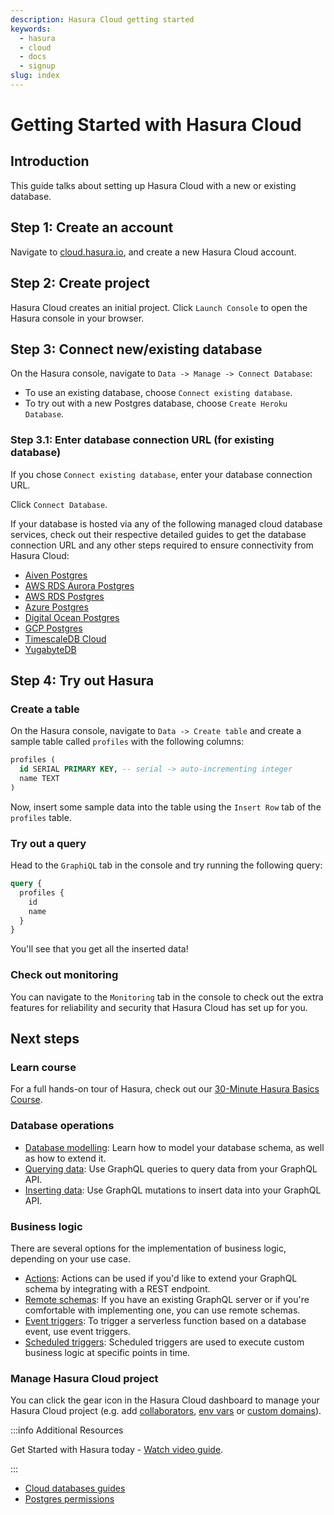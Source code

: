 ```yaml
---
description: Hasura Cloud getting started
keywords:
  - hasura
  - cloud
  - docs
  - signup
slug: index
---
```



# Getting Started with Hasura Cloud

## Introduction

This guide talks about setting up Hasura Cloud with a new or existing
database.

## Step 1: Create an account

Navigate to
[cloud.hasura.io](https://cloud.hasura.io/signup/?pg=docs&plcmt=body&cta=navigate-to-cloud-hasura-io&tech=default),
and create a new Hasura Cloud account.

## Step 2: Create project

Hasura Cloud creates an initial project. Click `Launch Console` to open
the Hasura console in your browser.

<Thumbnail
  src="/img/graphql/cloud/getting-started/create-project.png"
  alt="Connect new or existing database"
  width="556px"
/>

## Step 3: Connect new/existing database

On the Hasura console, navigate to `Data -> Manage -> Connect Database`:

<Thumbnail
  src="/img/graphql/cloud/getting-started/connect-db-console.png"
  alt="Connect database"
  width="1000px"
/>

-   To use an existing database, choose `Connect existing database`.
-   To try out with a new Postgres database, choose
    `Create Heroku Database`.

<Thumbnail
  src="/img/graphql/cloud/getting-started/db-setup.png"
  alt="DB setup"
  width="556px"
/>

### Step 3.1: Enter database connection URL (for existing database)

If you chose `Connect existing database`, enter your database connection
URL.

Click `Connect Database`.

<Thumbnail
  src="/img/graphql/cloud/getting-started/connect-db.png"
  alt="Enter URL for existing database"
  width="556px"
/>

If your database is hosted via any of the following managed cloud
database services, check out their respective detailed guides to get the
database connection URL and any other steps required to ensure
connectivity from Hasura Cloud:

-   [Aiven Postgres](/graphql/cloud/getting-started/cloud-databases/aiven.mdx)
-   [AWS RDS Aurora Postgres](/graphql/cloud/getting-started/cloud-databases/aws-aurora.mdx)
-   [AWS RDS Postgres](/graphql/cloud/getting-started/cloud-databases/aws-postgres.mdx)
-   [Azure Postgres](/graphql/cloud/getting-started/cloud-databases/azure.mdx)
-   [Digital Ocean Postgres](/graphql/cloud/getting-started/cloud-databases/digital-ocean.mdx)
-   [GCP Postgres](/graphql/cloud/getting-started/cloud-databases/gcp.mdx)
-   [TimescaleDB Cloud](/graphql/cloud/getting-started/cloud-databases/timescale-cloud.mdx)
-   [YugabyteDB](/graphql/cloud/getting-started/cloud-databases/yugabyte.mdx)

## Step 4: Try out Hasura

### Create a table

On the Hasura console, navigate to `Data -> Create table` and create a
sample table called `profiles` with the following columns:

```sql
profiles (
  id SERIAL PRIMARY KEY, -- serial -> auto-incrementing integer
  name TEXT
)
```

<Thumbnail
  src="/img/graphql/core/getting-started/create-profile-table.png"
  alt="Create a table"
/>

Now, insert some sample data into the table using the `Insert Row` tab
of the `profiles` table.

### Try out a query

Head to the `GraphiQL` tab in the console and try running the following
query:

```graphql
query {
  profiles {
    id
    name
  }
}
```

You'll see that you get all the inserted data!

<Thumbnail
  src="/img/graphql/core/getting-started/profile-query.png"
  alt="Try out a query"
/>

### Check out monitoring

You can navigate to the `Monitoring` tab in the console to check out the
extra features for reliability and security that Hasura Cloud has set up
for you.

<Thumbnail
  src="/img/graphql/cloud/metrics/monitoring-tab-overview.png"
  alt="Hasura Console: Monitoring tab"
/>

## Next steps

### Learn course

For a full hands-on tour of Hasura, check out our [30-Minute Hasura
Basics Course](https://hasura.io/learn/graphql/hasura/introduction/).

### Database operations

-   [Database modelling](/graphql/core/databases/postgres/schema/index.mdx): Learn how to model your database
    schema, as well as how to extend it.
-   [Querying data](/graphql/core/databases/postgres/queries/index.mdx): Use GraphQL queries to query data from
    your GraphQL API.
-   [Inserting data](/graphql/core/databases/postgres/mutations/index.mdx): Use GraphQL mutations to insert data
    into your GraphQL API.

### Business logic

There are several options for the implementation of business logic,
depending on your use case.

-   [Actions](/graphql/core/actions/index.mdx): Actions can be used if you'd like to extend
    your GraphQL schema by integrating with a REST endpoint.
-   [Remote schemas](/graphql/core/remote-schemas/index.mdx): If you have an existing GraphQL
    server or if you're comfortable with implementing one, you can use
    remote schemas.
-   [Event triggers](/graphql/core/event-triggers/index.mdx): To trigger a serverless function
    based on a database event, use event triggers.
-   [Scheduled triggers](/graphql/core/scheduled-triggers/index.mdx): Scheduled triggers are
    used to execute custom business logic at specific points in time.

### Manage Hasura Cloud project

You can click the gear icon in the Hasura Cloud dashboard to manage your
Hasura Cloud project (e.g. add
[collaborators](/graphql/cloud/projects/collaborators.mdx),
[env vars](/graphql/cloud/projects/env-vars.mdx) or
[custom domains](/graphql/cloud/projects/domains.mdx)).

<Thumbnail
  src="/img/graphql/cloud/getting-started/project-manage.png"
  alt="Project actions"
  width="860px"
/>

:::info Additional Resources

Get Started with Hasura today - [Watch video guide](https://hasura.io/events/webinar/get-started-with-hasura/?pg=docs&plcmt=body&cta=getting-started&tech=).

:::

- [Cloud databases guides](/graphql/cloud/getting-started/cloud-databases/index.mdx)
- [Postgres permissions](/graphql/cloud/getting-started/postgres-permissions.mdx)
